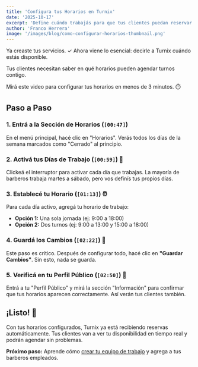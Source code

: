 ```yaml
---
title: 'Configura tus Horarios en Turnix'
date: '2025-10-17'
excerpt: 'Define cuándo trabajás para que tus clientes puedan reservar. Guía paso a paso para configurar tus días y horarios.'
author: 'Franco Herrera'
image: '/images/blog/como-configurar-horarios-thumbnail.png'
---
```



Ya creaste tus servicios. ✓ Ahora viene lo esencial: decirle a Turnix cuándo estás disponible. 

Tus clientes necesitan saber en qué horarios pueden agendar turnos contigo.

Mirá este video para configurar tus horarios en menos de 3 minutos. ⏱️

<YouTubeEmbed videoId="VC4uwrfFLD4" title="Cómo configurar tus horarios en Turnix" />

## Paso a Paso

### 1. Entrá a la Sección de Horarios (`[00:47]`)

En el menú principal, hacé clic en "Horarios". Verás todos los días de la semana marcados como "Cerrado" al principio.

### 2. Activá tus Días de Trabajo (`[00:59]`) 📅

Clickeá el interruptor para activar cada día que trabajas. La mayoría de barberos trabaja martes a sábado, pero vos definís tus propios días.

### 3. Establecé tu Horario (`[01:13]`) ⏰

Para cada día activo, agregá tu horario de trabajo:
- **Opción 1:** Una sola jornada (ej: 9:00 a 18:00)
- **Opción 2:** Dos turnos (ej: 9:00 a 13:00 y 15:00 a 18:00)

### 4. Guardá los Cambios (`[02:22]`) 💾

Este paso es crítico. Después de configurar todo, hacé clic en **"Guardar Cambios"**. Sin esto, nada se guarda.

### 5. Verificá en tu Perfil Público (`[02:50]`) 👀

Entrá a tu "Perfil Público" y mirá la sección "Información" para confirmar que tus horarios aparecen correctamente. Así verán tus clientes también.

## ¡Listo! 🚀

Con tus horarios configurados, Turnix ya está recibiendo reservas automáticamente. Tus clientes van a ver tu disponibilidad en tiempo real y podrán agendar sin problemas.

**Próximo paso:** Aprende cómo [crear tu equipo de trabajo](/blog) y agrega a tus barberos empleados.